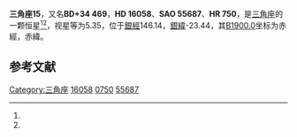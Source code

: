{{Starbox begin
| name = 三角座15
}}
{{Starbox observe
| epoch = [[J2000.0|J2000.0]]
| constell = [[三角座|三角座]]<ref name=SIMBAD>{{cite web
 | url=http://simbad.u-strasbg.fr/simbad/sim-id?Ident=HR+750
 | title =Pulsating variable Star
 | publisher=Centre de Données astronomiques de Strasbourg
 | work=SIMBAD
 | accessdate=2012-07-13}}</ref><ref name=DATA>{{cite web
 | url=http://vizier.u-strasbg.fr/viz-bin/VizieR-5?-out.add=.&-source=5050&-corr=PK=HR&-out.max=9999&HR=750
 | title=VizieR Detailed Page
 | accessdate=2012-07-13
 | archive-date=2016-03-05
 | archive-url=https://web.archive.org/web/20160305034903/http://vizier.u-strasbg.fr/viz-bin/VizieR-5?-out.add=.&-source=5050&-corr=PK=HR&-out.max=9999&HR=750
 | dead-url=no
 }}</ref>
| 星官 = 
| ra = {{RA|2|35|46.8}}<ref name=SIMBAD /><ref name=DATA />
| dec = {{DEC|+34|41|15}}<ref name=SIMBAD /><ref name=DATA />
| appmag_v = 5.35<ref name=SIMBAD /><ref name=DATA />
}}
{{Starbox character
| class = M3IIIa<ref name=SIMBAD /><ref name=DATA />
| b-v = 1.66<ref name=SIMBAD /><ref name=DATA />
| u-b = 1.93<ref name=SIMBAD /><ref name=DATA />
| r-i = 1E<ref name=SIMBAD /><ref name=DATA />
| variable = 
}}
{{Starbox astrometry
| radial_v = 1.93
| prop_mo_ra = -10
| parallax = 0.016
| p_error = 
}}
{{Starbox catalog
| names =BD+34 469，[[SAO星表|SAO]] 55687，[[HD星表|HD]] 16058，[[HR星表|HR]] 750}}
{{Starbox reference |Simbad=HR+750}}
{{Starbox end}}

'''三角座15'''，又名'''BD+34 469'''，'''HD 16058'''、'''SAO 55687'''、'''HR 750'''，是[[三角座|三角座]]的一颗恒星<ref name=SIMBAD /><ref name=DATA />，视星等为5.35，位于[[銀道座標系|銀經]]146.14，[[銀道座標系|銀緯]]-23.44，其[[B1900.0|B1900.0]]坐标为赤經{{RA|2|29|42.5}}，赤緯{{DEC|+34|-23.44|5}}。

== 参考文献 ==
{{reflist}}

{{star-stub}}

{{三角座恒星}}
[[Category:三角座|Category:三角座]]
[[Category:HD和HDE天體|16058]]
[[Category:HR天體|0750]]
[[Category:SAO天體|55687]]